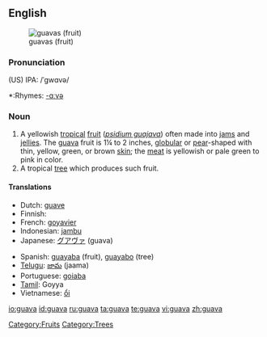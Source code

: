 {{wikipedia}}
==English==
[[Image:Psidium guajava fruit.jpg|thumb|guavas (fruit)]]

===Pronunciation===
(US) IPA: /ˈgwɑvə/
*:Rhymes: [[Rhymes:English:-ɑːvə|-ɑːvə]]

===Noun===
{{en-noun}}

# A yellowish [[tropical]] [[fruit]] (''[[psidium guajava]]'') often made into [[jam]]s and [[jelly|jellies]]. The [[guava]] fruit is 1¼ to 2 inches, [[globular]] or [[pear]]-shaped with thin, yellow, green, or brown [[skin]]; the [[meat]] is yellowish or pale green to pink in color.
# A tropical [[tree]] which produces such fruit.

====Translations====
{{top}}
*Dutch: [[guave]]
*Finnish: {{t-|fi|guava}}
*French: [[goyavier]]
*Indonesian: [[jambu]]
*Japanese: [[グアヴァ]] (guava)
{{mid}}
*Spanish: [[guayaba]] (fruit),  [[guayabo]] (tree)
*[[Telugu]]: [[జామ]] (jaama)
*Portuguese: [[goiaba]]
*[[Tamil]]: Goyya
*Vietnamese: [[ổi]]
{{bottom}}

[[Category:Fruits]]
[[Category:Trees]]

[[io:guava]]
[[id:guava]]
[[ru:guava]]
[[ta:guava]]
[[te:guava]]
[[vi:guava]]
[[zh:guava]]
